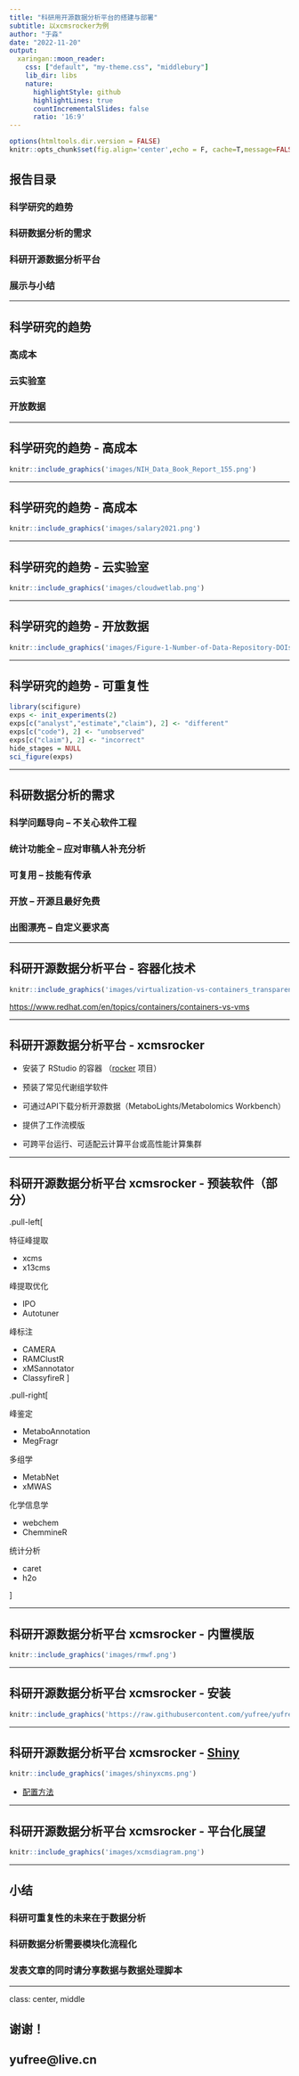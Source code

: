 ```yaml
---
title: "科研用开源数据分析平台的搭建与部署"
subtitle: 以xcmsrocker为例
author: "于淼"
date: "2022-11-20"
output:
  xaringan::moon_reader:
    css: ["default", "my-theme.css", "middlebury"]
    lib_dir: libs
    nature:
      highlightStyle: github
      highlightLines: true
      countIncrementalSlides: false
      ratio: '16:9'
---
```


```r
options(htmltools.dir.version = FALSE)
knitr::opts_chunk$set(fig.align='center',echo = F, cache=T,message=FALSE,warning=FALSE,comment=NA)
```

## 报告目录

### 科学研究的趋势

### 科研数据分析的需求

### 科研开源数据分析平台

### 展示与小结

---

## 科学研究的趋势

### 高成本

### 云实验室

### 开放数据

---

## 科学研究的趋势 - 高成本

```r
knitr::include_graphics('images/NIH_Data_Book_Report_155.png')
```

---

## 科学研究的趋势 - 高成本

```r
knitr::include_graphics('images/salary2021.png')
```

---

## 科学研究的趋势 - 云实验室

```r
knitr::include_graphics('images/cloudwetlab.png')
```

---

## 科学研究的趋势 - 开放数据

```r
knitr::include_graphics('images/Figure-1-Number-of-Data-Repository-DOIs.jpg')
```

---

## 科学研究的趋势 - 可重复性

```r
library(scifigure)
exps <- init_experiments(2)
exps[c("analyst","estimate","claim"), 2] <- "different"
exps[c("code"), 2] <- "unobserved"
exps[c("claim"), 2] <- "incorrect"
hide_stages = NULL
sci_figure(exps)
```

---

## 科研数据分析的需求

### 科学问题导向 -- 不关心软件工程

### 统计功能全 -- 应对审稿人补充分析

### 可复用 -- 技能有传承

### 开放 -- 开源且最好免费

### 出图漂亮 -- 自定义要求高

---

## 科研开源数据分析平台 - 容器化技术

```r
knitr::include_graphics('images/virtualization-vs-containers_transparent.png')
```

<https://www.redhat.com/en/topics/containers/containers-vs-vms>

---

## 科研开源数据分析平台 - xcmsrocker

- 安装了 RStudio 的容器 （[rocker](https://rocker-project.org/) 项目）

- 预装了常见代谢组学软件

- 可通过API下载分析开源数据（MetaboLights/Metabolomics Workbench）

- 提供了工作流模版

- 可跨平台运行、可适配云计算平台或高性能计算集群

---

## 科研开源数据分析平台 xcmsrocker - 预装软件（部分）

.pull-left[

特征峰提取

- xcms
- x13cms

峰提取优化

- IPO
- Autotuner

峰标注

- CAMERA
- RAMClustR
- xMSannotator
- ClassyfireR
]

.pull-right[

峰鉴定

- MetaboAnnotation
- MegFragr

多组学

- MetabNet
- xMWAS

化学信息学

- webchem
- ChemmineR

统计分析

- caret
- h2o

]

---

## 科研开源数据分析平台 xcmsrocker - 内置模版

```r
knitr::include_graphics('images/rmwf.png')
```

---

## 科研开源数据分析平台 xcmsrocker - 安装

```r
knitr::include_graphics('https://raw.githubusercontent.com/yufree/yufree.cn/master/static/images/pmdda.gif')
```

---

## 科研开源数据分析平台 xcmsrocker - [Shiny](https://shiny-xcms-uds7muwila-uc.a.run.app/pmd/)

```r
knitr::include_graphics('images/shinyxcms.png')
```

- [配置方法](https://github.com/yufree/xcmsrocker/tree/master/shiny_xcms)

---

## 科研开源数据分析平台 xcmsrocker - 平台化展望

```r
knitr::include_graphics('images/xcmsdiagram.png')
```

---

## 小结

### 科研可重复性的未来在于数据分析

### 科研数据分析需要模块化流程化

### 发表文章的同时请分享数据与数据处理脚本

---

class: center, middle

## 谢谢！

## yufree@live.cn
